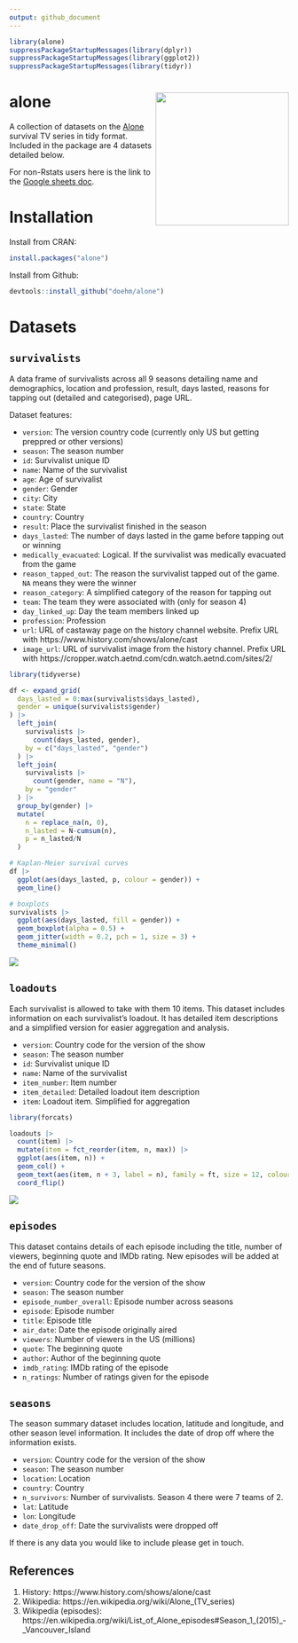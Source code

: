 ```yaml
---
output: github_document
---
```


```r
library(alone)
suppressPackageStartupMessages(library(dplyr))
suppressPackageStartupMessages(library(ggplot2))
suppressPackageStartupMessages(library(tidyr))
```

# alone <img src='dev/images/alone hex.png' align="right" height="240" />

A collection of datasets on the [Alone](https://www.history.com/shows/alone) survival TV series in tidy format. Included in the package are 4 datasets detailed below. 

For non-Rstats users here is the link to the [Google sheets doc](https://docs.google.com/spreadsheets/d/1-ZGasLGFVv6t50cOOhcA0SW68jdBIASTh3KFA2o1PQY/edit?usp=sharing).

# Installation

Install from CRAN:

```r
install.packages("alone")
```

Install from Github:
  
```r
devtools::install_github("doehm/alone")
```

# Datasets

## `survivalists`

A data frame of survivalists across all 9 seasons detailing name and demographics, location and profession, result, days lasted, reasons for tapping out (detailed and categorised), page URL.

Dataset features:

* `version`: The version country code (currently only US but getting preppred or other versions)
* `season`: The season number
* `id`: Survivalist unique ID
* `name`: Name of the survivalist
* `age`: Age of survivalist
* `gender`: Gender
* `city`: City
* `state`: State
* `country`: Country
* `result`: Place the survivalist finished in the season
* `days_lasted`: The number of days lasted in the game before tapping out or winning
* `medically_evacuated`: Logical. If the survivalist was medically evacuated from the game
* `reason_tapped_out`: The reason the survivalist tapped out of the game. `NA` means they were the winner
* `reason_category`: A simplified category of the reason for tapping out
* `team`: The team they were associated with (only for season 4)
* `day_linked_up`: Day the team members linked up
* `profession`: Profession
* `url`: URL of castaway page on the history channel website. Prefix URL with https://www.history.com/shows/alone/cast
* `image_url`: URL of survivalist image from the history channel. Prefix URL with https://cropper.watch.aetnd.com/cdn.watch.aetnd.com/sites/2/



```r
library(tidyverse)

df <- expand_grid(
  days_lasted = 0:max(survivalists$days_lasted),
  gender = unique(survivalists$gender)
) |> 
  left_join(
    survivalists |> 
      count(days_lasted, gender),
    by = c("days_lasted", "gender")
  ) |> 
  left_join(
    survivalists |> 
      count(gender, name = "N"),
    by = "gender"
  ) |> 
  group_by(gender) |> 
  mutate(
    n = replace_na(n, 0),
    n_lasted = N-cumsum(n),
    p = n_lasted/N
  ) 

# Kaplan-Meier survival curves
df |> 
  ggplot(aes(days_lasted, p, colour = gender)) +
  geom_line() 

# boxplots
survivalists |> 
  ggplot(aes(days_lasted, fill = gender)) +
  geom_boxplot(alpha = 0.5) +
  geom_jitter(width = 0.2, pch = 1, size = 3) +
  theme_minimal()

```


<img src='dev/images/boxplots.png'>
  
## `loadouts`
  
Each survivalist is allowed to take with them 10 items. This dataset includes information on each survivalist's loadout. It has detailed item descriptions and a simplified version for easier aggregation and analysis.

* `version`: Country code for the version of the show
* `season`: The season number
* `id`: Survivalist unique ID
* `name`: Name of the survivalist
* `item_number`: Item number
* `item_detailed`: Detailed loadout item description
* `item`: Loadout item. Simplified for aggregation

```r
library(forcats)

loadouts |>
  count(item) |>
  mutate(item = fct_reorder(item, n, max)) |>
  ggplot(aes(item, n)) +
  geom_col() +
  geom_text(aes(item, n + 3, label = n), family = ft, size = 12, colour = txt) +
  coord_flip()
```

<img src='dev/images/items.png'>

## `episodes`

This dataset contains details of each episode including the title, number of viewers, beginning quote and IMDb rating. New episodes will be added at the end of future seasons.

* `version`: Country code for the version of the show
* `season`: The season number
* `episode_number_overall`: Episode number across seasons
* `episode`: Episode number
* `title`: Episode title
* `air_date`: Date the episode originally aired
* `viewers`: Number of viewers in the US (millions)
* `quote`: The beginning quote
* `author`: Author of the beginning quote
* `imdb_rating`: IMDb rating of the episode
* `n_ratings`: Number of ratings given for the episode

## `seasons`

The season summary dataset includes location, latitude and longitude, and other season level information. It includes the date of drop off where the information exists.

* `version`: Country code for the version of the show
* `season`: The season number
* `location`: Location
* `country`: Country
* `n_survivors`: Number of survivalists. Season 4 there were 7 teams of 2.
* `lat`: Latitude
* `lon`: Longitude
* `date_drop_off`: Date the survivalists were dropped off

If there is any data you would like to include please get in touch.

## References

1. History: https://www.history.com/shows/alone/cast
2. Wikipedia: https://en.wikipedia.org/wiki/Alone_(TV_series)
3. Wikipedia (episodes): https://en.wikipedia.org/wiki/List_of_Alone_episodes#Season_1_(2015)_-_Vancouver_Island
